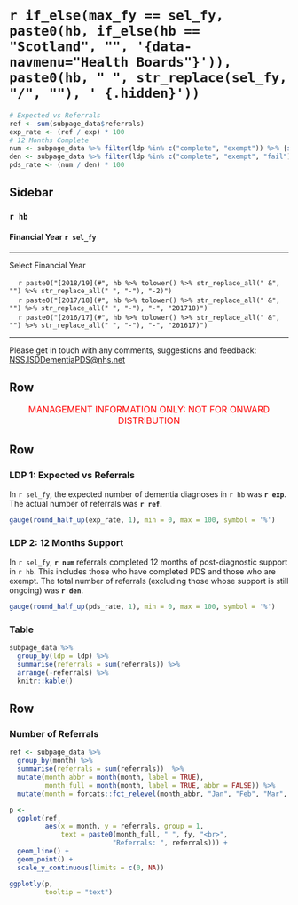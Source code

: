`r if_else(max_fy == sel_fy, paste0(hb, if_else(hb == "Scotland", "", '{data-navmenu="Health Boards"}')), paste0(hb, " ", str_replace(sel_fy, "/", ""), ' {.hidden}'))`
=================================================

```r
# Expected vs Referrals
ref <- sum(subpage_data$referrals)
exp_rate <- (ref / exp) * 100
# 12 Months Complete
num <- subpage_data %>% filter(ldp %in% c("complete", "exempt")) %>% {sum(.$referrals)}
den <- subpage_data %>% filter(ldp %in% c("complete", "exempt", "fail")) %>% {sum(.$referrals)}
pds_rate <- (num / den) * 100
```

Sidebar {.sidebar}
-----------------------------------------------------------------------

### `r hb`
#### Financial Year `r sel_fy`

***

Select Financial Year

<!-- For some reason need '-2' on end of 1819 links - check why this is -->
|     `r paste0("[2018/19](#", hb %>% tolower() %>% str_replace_all(" &", "") %>% str_replace_all(" ", "-"), "-2)")`
|     `r paste0("[2017/18](#", hb %>% tolower() %>% str_replace_all(" &", "") %>% str_replace_all(" ", "-"), "-", "201718)")`
|     `r paste0("[2016/17](#", hb %>% tolower() %>% str_replace_all(" &", "") %>% str_replace_all(" ", "-"), "-", "201617)")`

***

<!-- Reword this and try and force to bottom of sidebar -->
Please get in touch with any comments, suggestions and feedback: [NSS.ISDDementiaPDS@nhs.net](mailto:NSS.ISDDementiaPDS@nhs.net)


Row {data-height=30}
-----------------------------------------------------------------------

<!-- Management Information tagline -->
<font size="3"> 
<center> 
<span style="color:red"> 
MANAGEMENT INFORMATION ONLY: NOT FOR ONWARD DISTRIBUTION 
</span> </center> </font> 


Row
----------------------------------------------------------------------

### LDP 1: Expected vs Referrals

In `r sel_fy`, the expected number of dementia diagnoses in `r hb` was **`r exp`**. The actual number of referrals was **`r ref`**. 

```r
gauge(round_half_up(exp_rate, 1), min = 0, max = 100, symbol = '%')
```

### LDP 2: 12 Months Support

In `r sel_fy`, **`r num`** referrals completed 12 months of post-diagnostic support in `r hb`. This includes those who have completed PDS and those who are exempt. The total number of referrals (excluding those whose support is still ongoing) was **`r den`**.

```r
gauge(round_half_up(pds_rate, 1), min = 0, max = 100, symbol = '%')
```

### Table

```r
subpage_data %>% 
  group_by(ldp = ldp) %>% 
  summarise(referrals = sum(referrals)) %>% 
  arrange(-referrals) %>% 
  knitr::kable()
```



Row {data-height=500}
----------------------------------------------------------------------

### Number of Referrals {data-width=800}

```r
ref <- subpage_data %>%
  group_by(month) %>%
  summarise(referrals = sum(referrals))  %>%
  mutate(month_abbr = month(month, label = TRUE),
         month_full = month(month, label = TRUE, abbr = FALSE)) %>%
  mutate(month = forcats::fct_relevel(month_abbr, "Jan", "Feb", "Mar", after = Inf))

p <- 
  ggplot(ref, 
         aes(x = month, y = referrals, group = 1,
             text = paste0(month_full, " ", fy, "<br>",
                          "Referrals: ", referrals))) + 
  geom_line() +
  geom_point() +
  scale_y_continuous(limits = c(0, NA))
```

```r
ggplotly(p,
         tooltip = "text")
```

